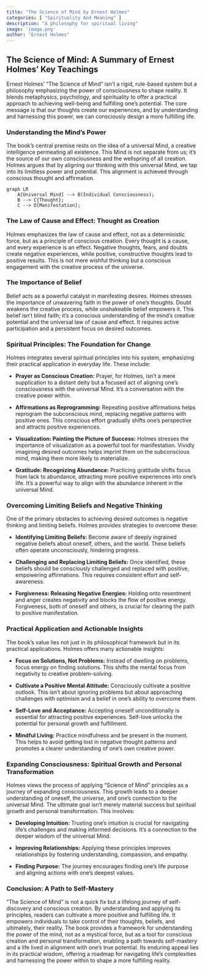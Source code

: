 ```yaml
---
title: "The Science of Mind by Ernest Holmes"
categories: [ "Spirituality And Meaning" ]
description: "A philosophy for spiritual living"
image: 'image.png'
author: "Ernest Holmes"
---
```

## The Science of Mind: A Summary of Ernest Holmes' Key Teachings

Ernest Holmes' "The Science of Mind" isn't a rigid, rule-based system but a philosophy emphasizing the power of consciousness to shape reality. It blends metaphysics, psychology, and spirituality to offer a practical approach to achieving well-being and fulfilling one's potential. The core message is that our thoughts create our experiences, and by understanding and harnessing this power, we can consciously design a more fulfilling life.

### Understanding the Mind's Power

The book’s central premise rests on the idea of a universal Mind, a creative intelligence permeating all existence.  This Mind is not separate from us; it's the source of our own consciousness and the wellspring of all creation.  Holmes argues that by aligning our thinking with this universal Mind, we tap into its limitless power and potential.  This alignment is achieved through conscious thought and affirmation.

```mermaid
graph LR
    A[Universal Mind] --> B(Individual Consciousness);
    B --> C{Thought};
    C --> D[Manifestation];
```

### The Law of Cause and Effect: Thought as Creation

Holmes emphasizes the law of cause and effect, not as a deterministic force, but as a principle of conscious creation.  Every thought is a cause, and every experience is an effect.  Negative thoughts, fears, and doubts create negative experiences, while positive, constructive thoughts lead to positive results. This is not mere wishful thinking but a conscious engagement with the creative process of the universe.

### The Importance of Belief

Belief acts as a powerful catalyst in manifesting desires.  Holmes stresses the importance of unwavering faith in the power of one's thoughts.  Doubt weakens the creative process, while unshakeable belief empowers it. This belief isn't blind faith; it's a conscious understanding of the mind's creative potential and the universal law of cause and effect.  It requires active participation and a persistent focus on desired outcomes.


###  Spiritual Principles: The Foundation for Change

Holmes integrates several spiritual principles into his system, emphasizing their practical application in everyday life.  These include:

*   **Prayer as Conscious Creation:** Prayer, for Holmes, isn't a mere supplication to a distant deity but a focused act of aligning one's consciousness with the universal Mind. It's a conversation with the creative power within.

*   **Affirmations as Reprogramming:**  Repeating positive affirmations helps reprogram the subconscious mind, replacing negative patterns with positive ones. This conscious effort gradually shifts one's perspective and attracts positive experiences.

*   **Visualization: Painting the Picture of Success:**  Holmes stresses the importance of visualization as a powerful tool for manifestation. Vividly imagining desired outcomes helps imprint them on the subconscious mind, making them more likely to materialize.

*   **Gratitude: Recognizing Abundance:** Practicing gratitude shifts focus from lack to abundance, attracting more positive experiences into one's life.  It's a powerful way to align with the abundance inherent in the universal Mind.


### Overcoming Limiting Beliefs and Negative Thinking

One of the primary obstacles to achieving desired outcomes is negative thinking and limiting beliefs. Holmes provides strategies to overcome these:

*   **Identifying Limiting Beliefs:**  Become aware of deeply ingrained negative beliefs about oneself, others, and the world.  These beliefs often operate unconsciously, hindering progress.

*   **Challenging and Replacing Limiting Beliefs:**  Once identified, these beliefs should be consciously challenged and replaced with positive, empowering affirmations. This requires consistent effort and self-awareness.

*   **Forgiveness: Releasing Negative Energies:**  Holding onto resentment and anger creates negativity and blocks the flow of positive energy. Forgiveness, both of oneself and others, is crucial for clearing the path to positive manifestation.


### Practical Application and Actionable Insights

The book's value lies not just in its philosophical framework but in its practical applications.  Holmes offers many actionable insights:

*   **Focus on Solutions, Not Problems:**  Instead of dwelling on problems, focus energy on finding solutions. This shifts the mental focus from negativity to creative problem-solving.

*   **Cultivate a Positive Mental Attitude:** Consciously cultivate a positive outlook.  This isn't about ignoring problems but about approaching challenges with optimism and a belief in one's ability to overcome them.

*   **Self-Love and Acceptance:**  Accepting oneself unconditionally is essential for attracting positive experiences. Self-love unlocks the potential for personal growth and fulfillment.

*   **Mindful Living:**  Practice mindfulness and be present in the moment. This helps to avoid getting lost in negative thought patterns and promotes a clearer understanding of one's own creative power.

### Expanding Consciousness: Spiritual Growth and Personal Transformation

Holmes views the process of applying "Science of Mind" principles as a journey of expanding consciousness. This growth leads to a deeper understanding of oneself, the universe, and one's connection to the universal Mind. The ultimate goal isn't merely material success but spiritual growth and personal transformation.  This involves:

*   **Developing Intuition:** Trusting one's intuition is crucial for navigating life's challenges and making informed decisions. It's a connection to the deeper wisdom of the universal Mind.

*   **Improving Relationships:** Applying these principles improves relationships by fostering understanding, compassion, and empathy.

*   **Finding Purpose:** The journey encourages finding one's life purpose and aligning actions with one's deepest values.

### Conclusion: A Path to Self-Mastery

"The Science of Mind" is not a quick fix but a lifelong journey of self-discovery and conscious creation. By understanding and applying its principles, readers can cultivate a more positive and fulfilling life.  It empowers individuals to take control of their thoughts, beliefs, and ultimately, their reality.  The book provides a framework for understanding the power of the mind, not as a mystical force, but as a tool for conscious creation and personal transformation, enabling a path towards self-mastery and a life lived in alignment with one's true potential.  Its enduring appeal lies in its practical wisdom, offering a roadmap for navigating life's complexities and harnessing the power within to shape a more fulfilling reality.


